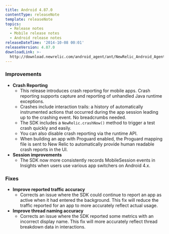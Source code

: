 ```yaml
---
title: Android 4.87.0
contentType: releaseNote
template: releaseNote
topics:
  - Release notes
  - Mobile release notes
  - Android release notes
releaseDateTime: '2014-10-08 00:01'
releaseVersion: 4.87.0
downloadLink: >-
  http://download.newrelic.com/android_agent/ant/NewRelic_Android_Agent_4.87.0.zip
---
```


### Improvements

* **Crash Reporting**
  * This release introduces crash reporting for mobile apps. Crash reporting supports capture and reporting of unhandled Java runtime exceptions.
  * Crashes include interaction trails: a history of automatically instrumented actions that occurred during the app session leading up to the crashing event. No breadcrumbs needed.
  * The SDK includes a `NewRelic.crashNow()` method to trigger a test crash quickly and easily.
  * ​You can also disable crash reporting via the runtime API.
  * When building an app with Proguard enabled, the Proguard mapping file is sent to New Relic to automatically provide human readable crash reports in the UI.
* **Session improvements**
  * The SDK now more consistently records MobileSession events in Insights when users use various app switchers on Android 4.x.

### Fixes

* **Improve reported traffic accuracy**
  * Corrects an issue where the SDK could continue to report an app as active when it had entered the background. This fix will reduce the traffic reported for an app to more accurately reflect actual usage.
* **Improve thread naming accuracy**
  * Corrects an issue where the SDK reported some metrics with an incorrect display name. This fix will more accurately reflect thread breakdown data in interactions.
